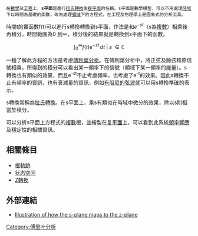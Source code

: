  在[[數學|數學]]及[[工程學|工程]]上，'''s平面'''是進行[[拉氏轉換|拉氏轉換]]後[[複平面|複平面]]的名稱。s平面是數學模型，可以不用處理[[時域|時域]]下以時間為基礎的函數，改為處理[[頻域|頻域]]下的方程式，在工程及物理學上是圖象式的分析工具。

時間t的實函數f(t)可以進行s轉換轉換到s平面，作法是和<math>e^{-st}</math>（s為[[复数_(数学)|複數]]）相乘後再積分，時間範圍為<math>0</math> 到<math>\infty</math>，積分後的結果就是轉換到s平面下的函數。

:<math>\int_{0}^\infty f(t) e^{-st}\,dt \; | \; s \; \in \mathbb{C}</math>

一種了解此方程的方法是考慮[[傅利葉分析|傅利葉分析]]。在傅利葉分析中，將正弦及餘弦和原信號相乘，所得到的積分可以看出某一頻率下的信號（頻域下某一頻率的能量）。s轉換也有類似的效果，而且e<sup>-st</sup>不止考慮頻率，也考慮了e<sup>-t</sup>的效果。因此s轉換不止有頻率的資訊，也有衰減量的資訊，例如[[有阻尼的弦波|有阻尼的弦波]]就可以用s轉換準確的表示。

s轉換常稱為[[拉氏轉換|拉氏轉換]]。在s平面上，乘s有類似在時域中微分的效果，除以s則相當於積分。

可以分析s平面上方程式的[[复数_(数学)|複數]]根，並繪製在[[复平面|复平面]]上，可以看到此系統[[頻率響應|頻率響應]]及穩定性的相關資訊。

==相關條目==
*[[根軌跡|根軌跡]]
*[[状态空间|状态空间]]
*[[Z轉換|Z轉換]]

==外部連結==
* [http://dspcan.homestead.com/files/Ztran/zlap.htm Illustration of how the s-plane maps to the z-plane]{{Wayback|url=http://dspcan.homestead.com/files/Ztran/zlap.htm |date=20150403064722 }}

[[Category:傅里叶分析|Category:傅里叶分析]]

{{Mathanalysis-stub}}